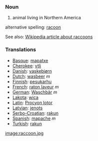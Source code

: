 ===Noun===

#animal living in Northern America

alternative spelling: [[racoon]]

See also: [[en:raccoon|Wikipedia article about raccoons]]

===Translations===
*[[Basque]]: [[mapatxe]]
*[[Cherokee]]: [[vtli]]
*[[Danish]]: [[vaskebjørn]]
*[[Dutch]]: [[wasbeer]] ''m''
*[[Finnish]]: [[pesukarhu]]
*[[French]]: [[raton laveur]] ''m''
*[[German]]: [[Waschbär]] ''m'' 
*[[Lakota]]: [[wica]]
*[[Latin]]: [[Procyon lotor]]
*[[Latvian]]: [[jenots]]
*[[Serbo-Croatian]]: [[rakun]]
*[[Spanish]]: [[mapache]] ''m''
*[[Turkish]]: [[rakun]]

[[image:raccoon.jpg]]